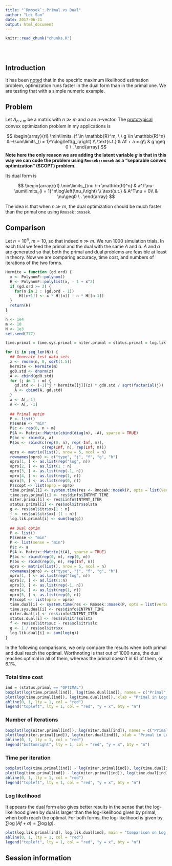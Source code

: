 ```yaml
---
title: "`Rmosek`: Primal vs Dual"
author: "Lei Sun"
date: 2017-06-21
output: html_document
---
```


<!-- The file analysis/chunks.R contains chunks that define default settings
shared across the workflowr files. -->
```r
knitr::read_chunk("chunks.R")
```

<!-- Update knitr chunk options -->
```r
```

<!-- Insert the date the file was last updated -->
```r
```

<!-- Insert the code version (Git commit SHA1) if Git repository exists and R
 package git2r is installed -->
```r
```

## Introduction

It has been [noted](mosek_reg.html) that in the specific maximum likelihood estimation problem, optimization runs faster in the dual form than in the primal one.  We are testing that with a simple numeric example.

## Problem

Let $A_{n \times m}$ be a matrix with $n \gg m$ and $a$ an $n$-vector.  The [prototypical](mosek_reg.html#basic_form:_primal) convex optimization problem in my applications is

$$
\begin{array}{rl}
\min\limits_{f \in \mathbb{R}^m, \ \ g \in \mathbb{R}^n} & -\sum\limits_{i = 1}^n\log\left(g_i\right) \\
\text{s.t.} & Af + a = g\\
& g \geq 0 \ .
\end{array}
$$
**Note here the only reason we are adding the latent variable $g$ is that in this way we can code the problem using `Rmosek::mosek` as a "separable convex optimization" (SCOPT) problem.**

Its dual form is

$$
\begin{array}{rl}
\min\limits_{\nu \in \mathbb{R}^n} & a^T\nu-\sum\limits_{i = 1}^n\log\left(\nu_i\right) \\
\text{s.t.} & A^T\nu = 0\\
& \nu\geq0 \ .
\end{array}
$$

The idea is that when $n \gg m$, the dual optimization should be much faster than the primal one using `Rmosek::mosek`.

## Comparison

Let $n = 10^4$, $m = 10$, so that indeed $n \gg m$.  We run $1000$ simulation trials.  In each trial we feed the primal and the dual with the same $A$ and $a$.  $A$ and $a$ are generated so that both the primal and dual problems are feasible at least in theory.  Now we are comparing accuracy, time cost, and numbers of iterations of the two forms.

```r
Hermite = function (gd.ord) {
  x <- PolynomF::polynom()
  H <- PolynomF::polylist(x, - 1 + x^2)
  if (gd.ord >= 3) {
    for(n in 2 : (gd.ord - 1))
      H[[n+1]] <- x * H[[n]] - n * H[[n-1]]
  }
  return(H)
}
```

```r
n <- 1e4
m <- 10
N <- 1e3
set.seed(777)

time.primal = time.sys.primal = niter.primal = status.primal = log.lik.primal = time.dual = time.sys.dual = niter.dual = status.dual = log.lik.dual = c()

for (i in seq_len(N)) {
  ## Generate test data sets
  z <- rnorm(n, 0, sqrt(1.5))
  hermite <- Hermite(m)
  gd0.std <- dnorm(z)
  A <- cbind(gd0.std)
  for (j in 1 : m) {
    gd.std <- (-1)^j * hermite[[j]](z) * gd0.std / sqrt(factorial(j))
    A <- cbind(A, gd.std)
  }
  a <- A[, 1]
  A <- A[, -1]
  
  ## Primal optim
  P <- list()
  P$sense <- "min"
  P$c <- rep(0, n + m)
  P$A <- Matrix::Matrix(cbind(diag(n), -A), sparse = TRUE)
  P$bc <- rbind(a, a)
  P$bx <- rbind(c(rep(0, n), rep(-Inf, m)),
                c(rep(Inf, n), rep(Inf, m)))
  opro <- matrix(list(), nrow = 5, ncol = n)
  rownames(opro) <- c("type", "j", "f", "g", "h")
  opro[1, ] <- as.list(rep("log", n))
  opro[2, ] <- as.list(1 : n)
  opro[3, ] <- as.list(rep(-1, n))
  opro[4, ] <- as.list(rep(1, n))
  opro[5, ] <- as.list(rep(0, n))
  P$scopt <- list(opro = opro)
  time.primal[i] <- system.time(res <- Rmosek::mosek(P, opts = list(verbose = 0, getinfo = TRUE)))[3]
  time.sys.primal[i] <- res$dinfo$INTPNT_TIME
  niter.primal[i] <- res$iinfo$INTPNT_ITER
  status.primal[i] <- res$sol$itr$solsta
  g <- res$sol$itr$xx[1 : n]
  f <- res$sol$itr$xx[-(1 : n)]
  log.lik.primal[i] <- sum(log(g))
  
  ## Dual optim
  P <- list()
  P$sense <- "min"
  P <- list(sense = "min")
  P$c <- a
  P$A <- Matrix::Matrix(t(A), sparse = TRUE)
  P$bc <- rbind(rep(0, m), rep(0, m))
  P$bx <- rbind(rep(0, n), rep(Inf, n))
  opro <- matrix(list(), nrow = 5, ncol = n)
  rownames(opro) <- c("type", "j", "f", "g", "h")
  opro[1, ] <- as.list(rep("log", n))
  opro[2, ] <- as.list(1:n)
  opro[3, ] <- as.list(rep(-1, n))
  opro[4, ] <- as.list(rep(1, n))
  opro[5, ] <- as.list(rep(0, n))
  P$scopt <- list(opro = opro)
  time.dual[i] <- system.time(res <- Rmosek::mosek(P, opts = list(verbose = 0, getinfo = TRUE)))[3]
  time.sys.dual[i] <- res$dinfo$INTPNT_TIME
  niter.dual[i] <- res$iinfo$INTPNT_ITER
  status.dual[i] <- res$sol$itr$solsta
  f <- res$sol$itr$suc - res$sol$itr$slc
  g <- 1 / res$sol$itr$xx
  log.lik.dual[i] <- sum(log(g))
}
```

In the following comparisons, we only compare the results when both primal and dual reach the optimal.  Worthnoting is that out of $1000$ runs, the dual reaches optimal in all of them, whereas the primal doesn't in 61 of them, or $6.1\%$.

### Total time cost

```r
ind = (status.primal == "OPTIMAL")
boxplot(log(time.primal[ind]), log(time.dual[ind]), names = c("Primal", "Dual"), main = "Total Run Time in Logarithm")
plot(log(time.primal[ind]), log(time.dual[ind]), xlab = "Primal in Logarithm", ylab = "Dual in Logarithm", main = "Comparison on Total Run Time in Logarithm")
abline(0, 1, lty = 1, col = "red")
legend("topleft", lty = 1, col = "red", "y = x", bty = "n")
```

### Number of iterations

```r
boxplot(log(niter.primal[ind]), log(niter.dual[ind]), names = c("Primal", "Dual"), main = "Number of Iterations in Logarithm")
plot(log(niter.primal[ind]), log(niter.dual[ind]), xlab = "Primal in Logarithm", ylab = "Dual in Logarithm", main = "Comparison on Number of Iteration in Logarithm")
abline(0, 1, lty = 1, col = "red")
legend("bottomright", lty = 1, col = "red", "y = x", bty = "n")
```

### Time per iteration

```r
boxplot(log(time.primal[ind]) - log(niter.primal[ind]), log(time.dual[ind]) - log(niter.dual[ind]), names = c("Primal", "Dual"), main = "Run Time per Iteration in Logarithm")
plot(log(time.primal[ind]) - log(niter.primal[ind]), log(time.dual[ind]) - log(niter.dual[ind]), xlab = "Primal in Logarithm", ylab = "Dual in Logarithm", main = "Comparison on Run Time per Iteration in Logarithm")
abline(0, 1, lty = 1, col = "red")
legend("topleft", lty = 1, col = "red", "y = x", bty = "n")
```

### Log likelihood

It appears the dual form also gives better results in the sense that the log-likelihood given by dual is larger than the log-likelihood given by primal, when both reach the optimal.  For both forms, the log-likelihood is given by $\sum\log\left(Af + a\right) = \sum\log\left(g\right)$.

```r
plot(log.lik.primal[ind], log.lik.dual[ind], main = "Comparison on Log Likelihood", xlab = "Primal", ylab = "Dual")
abline(0, 1, lty = 1, col = "red")
legend("topleft", lty = 1, col = "red", "y = x", bty = "n")
```

## Session information

<!-- Insert the session information into the document -->
```r
```
